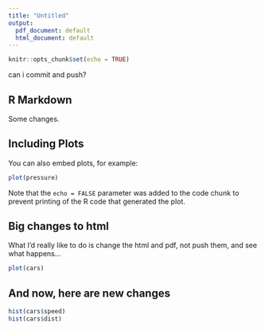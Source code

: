 ```yaml
---
title: "Untitled"
output:
  pdf_document: default
  html_document: default
---
```


```r
knitr::opts_chunk$set(echo = TRUE)
```

can i commit and push?

## R Markdown

Some changes.

## Including Plots

You can also embed plots, for example:

```r
plot(pressure)
```

Note that the `echo = FALSE` parameter was added to the code chunk to prevent printing of the R code that generated the plot.

## Big changes to html

What I'd really like to do is change the html and pdf, not push them, and see what happens...

```r
plot(cars)
```

## And now, here are new changes

```r
hist(cars$speed)
hist(cars$dist)
```
